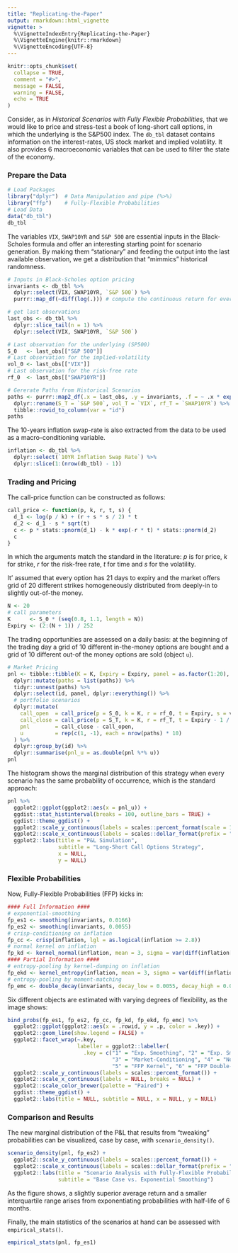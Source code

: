 ```yaml
---
title: "Replicating-the-Paper"
output: rmarkdown::html_vignette
vignette: >
  %\VignetteIndexEntry{Replicating-the-Paper}
  %\VignetteEngine{knitr::rmarkdown}
  %\VignetteEncoding{UTF-8}
---
```


```r
knitr::opts_chunk$set(
  collapse = TRUE,
  comment = "#>", 
  message = FALSE, 
  warning = FALSE, 
  echo = TRUE
)
```

Consider, as in _Historical Scenarios with Fully Flexible Probabilities_, that we would like to price and stress-test a book of long-short call options, in which the underlying is the S&P500 index. The `db_tbl` dataset contains information on the interest-rates, US stock market and implied volatility. It also provides $6$ macroeconomic variables that can be used to filter the state of the economy.

### Prepare the Data

```r
# Load Packages
library("dplyr")  # Data Manipulation and pipe (%>%) 
library("ffp")    # Fully-Flexible Probabilities
# Load Data
data("db_tbl")
db_tbl
```

The variables `VIX`, `SWAP10YR` and `S&P 500` are essential inputs in the Black-Scholes formula and offer an interesting starting point for scenario generation. By making them "stationary" and feeding the output into the last available observation, we get a distribution that "mimmics" historical randomness.

```r
# Inputs in Black-Scholes option pricing
invariants <- db_tbl %>% 
  dplyr::select(VIX, SWAP10YR, `S&P 500`) %>% 
  purrr::map_df(~diff(log(.))) # compute the continuous return for every column

# get last observations
last_obs <- db_tbl %>% 
  dplyr::slice_tail(n = 1) %>% 
  dplyr::select(VIX, SWAP10YR, `S&P 500`)

# Last observation for the underlying (SP500)
S_0   <- last_obs[["S&P 500"]]  
# Last observation for the implied-volatility
vol_0 <- last_obs[["VIX"]]
# Last observation for the risk-free rate
rf_0  <- last_obs[["SWAP10YR"]] 

# Gererate Paths from Historical Scenarios
paths <- purrr::map2_df(.x = last_obs, .y = invariants, .f = ~ .x * exp(.y)) %>%
  dplyr::rename(S_T = `S&P 500`, vol_T = `VIX`, rf_T = `SWAP10YR`) %>% 
  tibble::rowid_to_column(var = "id") 
paths
```

The 10-years inflation swap-rate is also extracted from the data to be used as a macro-conditioning variable.

```r
inflation <- db_tbl %>% 
  dplyr::select(`10YR Inflation Swap Rate`) %>% 
  dplyr::slice(1:(nrow(db_tbl) - 1))
```

### Trading and Pricing

The call-price function can be constructed as follows:

```r
call_price <- function(p, k, r, t, s) {
  d_1 <- log(p / k) + (r + s * s / 2) * t
  d_2 <- d_1 - s * sqrt(t)
  c <- p * stats::pnorm(d_1) - k * exp(-r * t) * stats::pnorm(d_2)
  c
}
```

In which the arguments match the standard in the literature: $p$ is for price, $k$ for strike, $r$ for the risk-free rate, $t$ for time and $s$ for the volatility.

It' assumed that every option has $21$ days to expiry and the market offers grid of $20$ different strikes homogeneously distributed from deeply-in to slightly out-of-the money.

```r
N <- 20
# call parameters 
K      <- S_0 * (seq(0.8, 1.1, length = N))
Expiry <- (2:(N + 1)) / 252
```

The trading opportunities are assessed on a daily basis: at the beginning of the trading day a grid of 10 different in-the-money options are bought and a grid of 10 different out-of the money options are sold (object `u`). 

```r
# Market Pricing
pnl <- tibble::tibble(K = K, Expiry = Expiry, panel = as.factor(1:20), S_0, vol_0, rf_0) %>%
  dplyr::mutate(paths = list(paths)) %>%
  tidyr::unnest(paths) %>%
  dplyr::select(id, panel, dplyr::everything()) %>%
  # portfolio scenarios
  dplyr::mutate(
    call_open  = call_price(p = S_0, k = K, r = rf_0, t = Expiry, s = vol_0),
    call_close = call_price(p = S_T, k = K, r = rf_T, t = Expiry - 1 / 252, s = vol_T),
    pnl        = call_close - call_open,
    u          = rep(c(1, -1), each = nrow(paths) * 10)
  ) %>%
  dplyr::group_by(id) %>%
  dplyr::summarise(pnl_u = as.double(pnl %*% u))
pnl
```

The histogram shows the marginal distribution of this strategy when every scenario has the same probability of occurrence, which is the standard approach:

```r
pnl %>% 
  ggplot2::ggplot(ggplot2::aes(x = pnl_u)) + 
  ggdist::stat_histinterval(breaks = 100, outline_bars = TRUE) + 
  ggdist::theme_ggdist() + 
  ggplot2::scale_y_continuous(labels = scales::percent_format(scale = 100)) + 
  ggplot2::scale_x_continuous(labels = scales::dollar_format(prefix = "U$ ")) + 
  ggplot2::labs(title = "P&L Simulation",
                subtitle = "Long-Short Call Options Strategy", 
                x = NULL, 
                y = NULL) 
```

### Flexible Probabilities

Now, Fully-Flexible Probabilities (FFP) kicks in:

```r
#### Full Information ####
# exponential-smoothing
fp_es1 <- smoothing(invariants, 0.0166)
fp_es2 <- smoothing(invariants, 0.0055)
# crisp-conditioning on inflation
fp_cc <- crisp(inflation, lgl = as.logical(inflation >= 2.8))
# normal kernel on inflation
fp_kd <- kernel_normal(inflation, mean = 3, sigma = var(diff(inflation[[1]])))
#### Partial Information ####
# entropy-pooling by kernel-dumping on inflation
fp_ekd <- kernel_entropy(inflation, mean = 3, sigma = var(diff(inflation[[1]])))
# entropy-pooling by moment-matching
fp_emc <- double_decay(invariants, decay_low = 0.0055, decay_high = 0.0166)
```

Six different objects are estimated with varying degrees of flexibility, as the image shows:  

```r
bind_probs(fp_es1, fp_es2, fp_cc, fp_kd, fp_ekd, fp_emc) %>% 
  ggplot2::ggplot(ggplot2::aes(x = .rowid, y = .p, color = .key)) + 
  ggplot2::geom_line(show.legend = FALSE) + 
  ggplot2::facet_wrap(~.key, 
                      labeller = ggplot2::labeller(
                        .key = c("1" = "Exp. Smoothing", "2" = "Exp. Smoothing", 
                                 "3" = "Market-Conditioning", "4" = "Normal Kernel", 
                                 "5" = "FFP Kernel", "6" = "FFP Double-Decay"))) +
  ggplot2::scale_y_continuous(labels = scales::percent_format()) + 
  ggplot2::scale_x_continuous(labels = NULL, breaks = NULL) + 
  ggplot2::scale_color_brewer(palette = "Paired") + 
  ggdist::theme_ggdist() + 
  ggplot2::labs(title = NULL, subtitle = NULL, x = NULL, y = NULL) 
```

### Comparison and Results

The new marginal distribution of the P&L that results from "tweaking" probabilities can be visualized, case by case, with `scenario_density()`.

```r
scenario_density(pnl, fp_es2) + 
  ggplot2::scale_y_continuous(labels = scales::percent_format()) + 
  ggplot2::scale_x_continuous(labels = scales::dollar_format(prefix = "U$ ")) + 
  ggplot2::labs(title = "Scenario Analysis with Fully-Flexible Probabilities (FFP)", 
                subtitle = "Base Case vs. Exponential Smoothing")
```

As the figure shows, a slightly superior average return and a smaller interquartile range arises from exponentiating probabilities with half-life of 6 months. 

Finally, the main statistics of the scenarios at hand can be assessed with `empirical_stats()`.

```r
empirical_stats(pnl, fp_es1)
```
